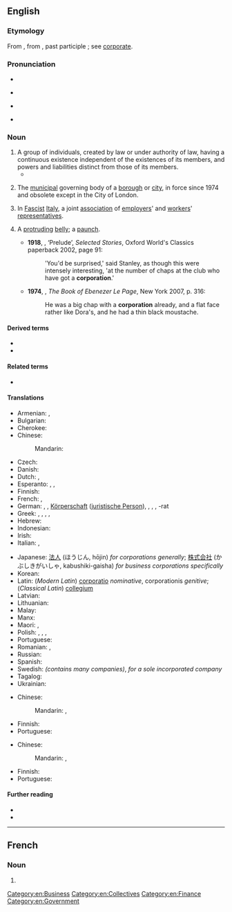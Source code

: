 ==English==
{{wikipedia}}

===Etymology===
From {{etyl|LL.|en}} {{m|la|corporatio||assumption of a body}}, from {{etyl|la|en}} {{m|la|corporare}}, past participle {{m|la|corporatus||to form into a body}}; see [[corporate]].

===Pronunciation===
* {{audio|en-us-corporation.ogg|Audio (US)|lang=en}}

* {{rhymes|eɪʃən|lang=en}}
* {{a|UK}} {{IPA|/ˈkɔːpəˈɹeɪʃən/|lang=en}}
* {{a|US}} {{IPA|/ˌkɔɹpəˈɹeɪʃən/|lang=en}}

===Noun===
{{en-noun}}

# A group of individuals, created by law or under authority of law, having a continuous existence independent of the existences of its members, and powers and liabilities distinct from those of its members.
#* {{quote-book|year=1918|author={{w|W. B. Maxwell}}
|title=The Mirror and the Lamp
|chapter=2|url=http://openlibrary.org/works/OL1097634W
|passage=''That'' the young Mr. Churchills liked—but they did not like him coming round of an evening and drinking weak whisky-and-water while he held forth on railway debentures and '''corporation''' loans. Mr. Barrett, however, by fawning and flattery, seemed to be able to make not only Mrs. Churchill but everyone else do what he desired.}}
# {{lb|en|UK}} The [[municipal]] governing body of a [[borough]] or [[city]], in force since 1974 and obsolete except in the City of London.
# {{lb|en|historical}} In [[fascist|Fascist]] [[Italy]], a joint [[association]] of [[employers]]' and [[workers]]' [[representatives]].
# {{lb|en|slang|dated|jocular}} A [[protruding]] [[belly]]; a [[paunch]].
#* '''1918''', {{w|Katherine Mansfield}}, ‘Prelude’, ''Selected Stories'', Oxford World's Classics paperback 2002, page 91:
#*: 'You'd be surprised,' said Stanley, as though this were intensely interesting, 'at the number of chaps at the club who have got a '''corporation'''.'
#* '''1974''', {{w|GB Edwards}}, ''The Book of Ebenezer Le Page'', New York 2007, p. 316:
#*: He was a big chap with a '''corporation''' already, and a flat face rather like Dora's, and he had a thin black moustache.

====Derived terms====
* {{l|en|corporate veil}}
* {{l|en|British Broadcasting Corporation}}

====Related terms====
* {{l|en|corporate}}

====Translations====
{{trans-top|company}}
* Armenian: {{t|hy|ընկերություն}}, {{t|hy|կորպորացիա}}
* Bulgarian: {{t+|bg|корпорация|f}}
* Cherokee: {{t|chr|ᎤᎾᏙᏢᎯ|tr=unadotlvhi|sc=Cher}}
* Chinese:
*: Mandarin: {{t+|cmn|公司|tr=gōngsī}}
* Czech: {{t+|cs|společnost|f}}
* Danish: {{t-needed|da}}
* Dutch: {{t+|nl|bedrijf|n}}, {{t+|nl|vennootschap|n}}
* Esperanto: {{t|eo|korporacio}}, {{t|eo|akcia kompanio}}, {{t|eo|akcia societo}}
* Finnish: {{t+|fi|yhtiö}}
* French: {{t+|fr|corporation|f}}, {{t+|fr|société|f}}
* German: {{t+|de|Unternehmen|n}}, {{t|de|Kapitalgesellschaft|f}}, [[Körperschaft]] {{g|f}} ([[juristische Person]]), {{t|de|Innung|f}}, {{t+|de|Gilde|f}}, {{t|de|Gemeindevertretung|f}}, -rat {{g|m}}
* Greek: {{t+|el|εταιρία|f}}, {{t+|el|οργανισμός|m}}, {{t+|el|συντεχνία|f}}, {{t+|el|σωματείο|n}}, {{t+|el|συνεταιρισμός|m}}
* Hebrew: {{t+|he|תאגיד|m|tr=taagyd}}
* Indonesian: {{t+|id|perusahaan}}
* Irish: {{t|ga|corparáid|f}}
* Italian: {{t+|it|società|f}}, {{t+|it|corporazione|f}}
{{trans-mid}}
* Japanese: [[法人]] (ほうじん, hōjin) ''for corporations generally''; [[株式会社]] (かぶしきがいしゃ, kabushiki-gaisha) ''for business corporations specifically''
* Korean: {{t+|ko|기업}}
* Latin: (''Modern Latin'') [[corporatio]] {{g|f}} ''nominative'', corporationis ''genitive''; (''Classical Latin'') [[collegium]] {{g|n}}
* Latvian: {{t|lv|korporācija|f}}
* Lithuanian: {{t+|lt|korporacija|f}}
* Malay: {{t|ms|perbadanan}}
* Manx: {{t|gv|cochorp|m}}
* Maori: {{t|mi|kaporeihana}}, {{t|mi|rangatōpū}}
* Polish: {{t+|pl|osoba prawna|f}}, {{t+|pl|spółka|f}}, {{t+|pl|stowarzyszenie|n}}, {{t+|pl|korporacja|f}}
* Portuguese: {{t+|pt|corporação|f}}
* Romanian: {{t+|ro|corporație|f}}, {{t+|ro|societate pe acțiuni|f}}
* Russian: {{t+|ru|корпора́ция|f}}
* Spanish: {{t+|es|corporación|f}}
* Swedish: {{t+|sv|koncern}} ''(contains many companies)'', {{t+|sv|aktiebolag}} ''for a sole incorporated company''
* Tagalog: {{t|tl|sapian}}
* Ukrainian: {{t+|uk|корпорація|f}}
{{trans-bottom}}

{{trans-top|governing body of the City of London}}
* Chinese: 
*: Mandarin: {{t+|cmn|市政廳}}, {{t+|cmn|市政厅|tr=shìzhèngtīng}}
{{trans-mid}}
* Finnish: {{t+|fi|corporation}}
* Portuguese: {{t-needed|pt}}
{{trans-bottom}}

{{trans-top|Italian association}}
* Chinese:
*: Mandarin: {{t+|cmn|協會}}, {{t+|cmn|协会|tr=xiéhuì}}
{{trans-mid}}
* Finnish: {{t+|fi|korporaatio}}
* Portuguese: {{t-needed|pt}}
{{trans-bottom}}

{{trans-see|paunch}}

====Further reading====
* {{R:Webster 1913}}
* {{R:Century 1911}}

[[Category:en:Business]]
[[Category:en:Collectives]]
[[Category:en:Finance]]
[[Category:en:Government]]

----

==French==

===Noun===
{{fr-noun|f}}

# {{l|en|corporation}}